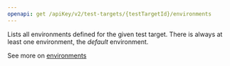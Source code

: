 ```yaml
---
openapi: get /apiKey/v2/test-targets/{testTargetId}/environments
---
```


Lists all environments defined for the given test target. There is always at least
one environment, the *default* environment.

See more on [environments](/account-view/environments)
